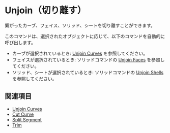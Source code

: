 
# Unjoin（切り離す）

<Reference shortcut="Alt + J" command="Unjoin" button="" />

繋がったカーブ、フェイス、ソリッド、シートを切り離すことができます。

このコマンドは、選択されたオブジェクトに応じて、以下のコマンドを自動的に呼び出します。
- カーブが選択されているとき: [Unjoin Curves](./unjoin-curve) を参照してください。
- フェイスが選択されているとき: ソリッドコマンドの [Unjoin Faces](../solid/unjoin-faces) を参照してください。
- ソリッド、シートが選択されているとき: ソリッドコマンドの [Unjoin Shells](../solid/unjoin-sheets) を参照してください。


## 関連項目
- [Unjoin Curves](./unjoin-curve)
- [Cut Curve](./cut-curve)
- [Split Segment](./split-segment)
- [Trim](./trim)























